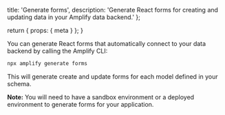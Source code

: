   title: 'Generate forms',
  description:
    'Generate React forms for creating and updating data in your Amplify data backend.'
};

  return {
    props: {
      meta
    }
  };
}

You can generate React forms that automatically connect to your data backend by calling the Amplify CLI:

```bash
npx amplify generate forms
```

This will generate create and update forms for each model defined in your schema.

<Callout>

**Note:** You will need to have a sandbox environment or a deployed environment to generate forms for your application.

</Callout>
